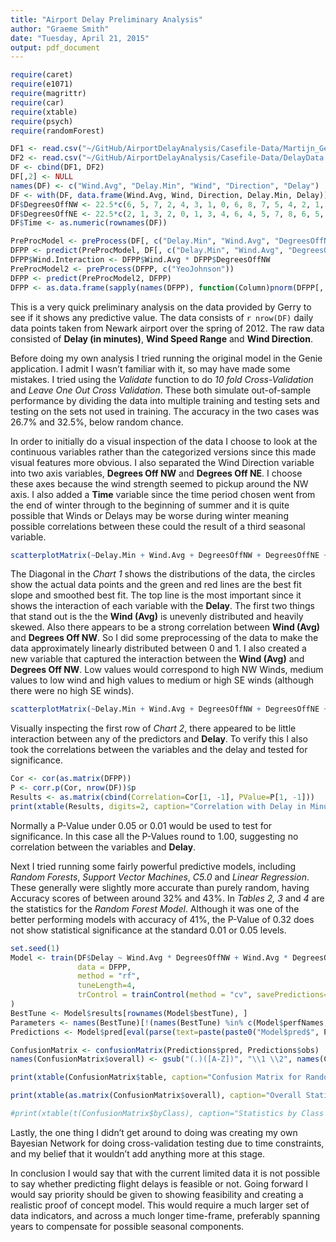 ```yaml
---
title: "Airport Delay Preliminary Analysis"
author: "Graeme Smith"
date: "Tuesday, April 21, 2015"
output: pdf_document
---
```

```r
require(caret)
require(e1071)
require(magrittr)
require(car)
require(xtable)
require(psych)
require(randomForest)

DF1 <- read.csv("~/GitHub/AirportDelayAnalysis/Casefile-Data/Martijn_GeNIe_Exp.csv")
DF2 <- read.csv("~/GitHub/AirportDelayAnalysis/Casefile-Data/DelayData.csv")
DF <- cbind(DF1, DF2)
DF[,2] <- NULL
names(DF) <- c("Wind.Avg", "Delay.Min", "Wind", "Direction", "Delay")
DF <- with(DF, data.frame(Wind.Avg, Wind, Direction, Delay.Min, Delay))
DF$DegreesOffNW <- 22.5*c(6, 5, 7, 2, 4, 3, 1, 0, 6, 8, 7, 5, 4, 2, 1, 3)[as.integer(DF1$Direction)]
DF$DegreesOffNE <- 22.5*c(2, 1, 3, 2, 0, 1, 3, 4, 6, 4, 5, 7, 8, 6, 5, 7)[as.integer(DF1$Direction)]
DF$Time <- as.numeric(rownames(DF))

PreProcModel <- preProcess(DF[, c("Delay.Min", "Wind.Avg", "DegreesOffNW", "DegreesOffNE", "Time")], c("center", "scale", "knnImpute"))
DFPP <- predict(PreProcModel, DF[, c("Delay.Min", "Wind.Avg", "DegreesOffNW", "DegreesOffNE", "Time")])
DFPP$Wind.Interaction <- DFPP$Wind.Avg * DFPP$DegreesOffNW
PreProcModel2 <- preProcess(DFPP, c("YeoJohnson"))
DFPP <- predict(PreProcModel2, DFPP)
DFPP <- as.data.frame(sapply(names(DFPP), function(Column)pnorm(DFPP[, Column])))
```
This is a very quick preliminary analysis on the data provided by Gerry to see if it shows any predictive value.  The data consists of `r nrow(DF)` daily data points taken from Newark airport over the spring of 2012.  The raw data consisted of **Delay (in minutes)**, **Wind Speed Range** and **Wind Direction**.

Before doing my own analysis I tried running the original model in the Genie application.  I admit I wasn't familiar with it, so may have made some mistakes.  I tried using the *Validate* function to do *10 fold Cross-Validation* and *Leave One Out Cross Validation*.  These both simulate out-of-sample performance  by dividing the data into multiple training and testing sets and testing on the sets not used in training.  The accuracy in the two cases was 26.7% and 32.5%, below random chance.

In order to initially do a visual inspection of the data I choose to look at the continuous variables rather than the categorized versions since this made visual features more obvious.  I also separated the Wind Direction variable into two axis variables, **Degrees Off NW** and **Degrees Off NE**.  I choose these axes because the wind strength seemed to pickup around the NW axis.  I also added a **Time** variable since the time period chosen went from the end of winter through to the beginning of summer and it is quite possible that Winds or Delays may be worse during winter meaning possible correlations between these could the result of a third seasonal variable.

```r
scatterplotMatrix(~Delay.Min + Wind.Avg + DegreesOffNW + DegreesOffNE + Time, data=DF, main="Chart 1. Variable Interactions")
```

The Diagonal in the *Chart 1* shows the distributions of the data, the circles show the actual data points and the green and red lines are the best fit slope and smoothed best fit.  The top line is the most important since it shows the interaction of each variable with the **Delay**.  The first two things that stand out is the the **Wind (Avg)** is unevenly distributed and heavily skewed.  Also there appears to be a strong correlation between **Wind (Avg)** and **Degrees Off NW**.  So I did some preprocessing of the data to make the data approximately linearly distributed between 0 and 1.  I also created a new variable that captured the interaction between the **Wind (Avg)** and **Degrees Off NW**.  Low values would correspond to high NW Winds, medium values to low wind and high values to medium or high SE winds (although there were no high SE winds).

```r
scatterplotMatrix(~Delay.Min + Wind.Avg + DegreesOffNW + DegreesOffNE + Wind.Interaction + Time, data=DFPP, main="Chart 2. Normalised and Pre-processed Variable Interactions")
```

Visually inspecting the first row of *Chart 2*, there appeared to be little interaction between any of the predictors and **Delay**.  To verify this I also took the correlations between the variables and the delay and tested for significance.

```r
Cor <- cor(as.matrix(DFPP))
P <- corr.p(Cor, nrow(DF))$p
Results <- as.matrix(cbind(Correlation=Cor[1, -1], PValue=P[1, -1]))
print(xtable(Results, digits=2, caption="Correlation with Delay in Minutes"), comment=FALSE)
```
Normally a P-Value under 0.05 or 0.01 would be used to test for significance.  In this case all the P-Values round to 1.00, suggesting no correlation between the variables and **Delay**. 
  
Next I tried running some fairly powerful predictive models, including *Random Forests*, *Support Vector Machines*, *C5.0* and *Linear Regression*.  These generally were slightly more accurate than purely random, having Accuracy scores of between around 32% and 43%.  In *Tables 2, 3* and *4* are the statistics for the *Random Forest Model*.  Although it was one of the better performing models with accuracy of 41%, the P-Value of 0.32 does not show statistical significance at the standard 0.01 or 0.05 levels.
```r
set.seed(1)
Model <- train(DF$Delay ~ Wind.Avg * DegreesOffNW + Wind.Avg * DegreesOffNE, 
               data = DFPP, 
               method = "rf", 
               tuneLength=4,
               trControl = trainControl(method = "cv", savePredictions=T)
)
BestTune <- Model$results[rownames(Model$bestTune), ]
Parameters <- names(BestTune)[!(names(BestTune) %in% c(Model$perfNames, paste0(Model$perfNames, "SD")))]
Predictions <- Model$pred[eval(parse(text=paste(paste0("Model$pred$", Parameters, " == BestTune$", Parameters), collapse=" & "))), ]

ConfusionMatrix <- confusionMatrix(Predictions$pred, Predictions$obs)
names(ConfusionMatrix$overall) <- gsub("(.)([A-Z])", "\\1 \\2", names(ConfusionMatrix$overall))
```
```r
print(xtable(ConfusionMatrix$table, caption="Confusion Matrix for Random Forest Model"), comment=F)
```
  
```r
print(xtable(as.matrix(ConfusionMatrix$overall), caption="Overall Statistics for Random Forest Model"), comment=F)
```
  
```r
#print(xtable(t(ConfusionMatrix$byClass), caption="Statistics by Class for Random Forest Model"), comment=F)
```
  
Lastly, the one thing I didn't get around to doing was creating my own Bayesian Network for doing cross-validation testing due to time constraints, and my belief that it wouldn't add anything more at this stage.
  
In conclusion I would say that with the current limited data it is not possible to say whether predicting flight delays is feasible or not.  Going forward I would say priority should be given to showing feasibility and creating a realistic proof of concept model.  This would require a much larger set of data indicators, and across a much longer time-frame, preferably spanning years to compensate for possible seasonal components.
